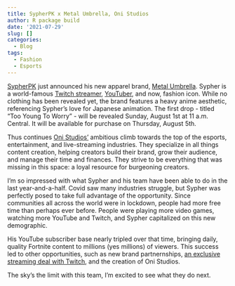 ```yaml
---
title: SypherPK x Metal Umbrella, Oni Studios
author: R package build
date: '2021-07-29'
slug: []
categories:
  - Blog
tags:
  - Fashion
  - Esports
---
```


[SypherPK](https://twitter.com/SypherPK) just announced his new apparel brand, [Metal Umbrella](https://metalumbrella.com/). Sypher is a world-famous [Twitch streamer](https://www.twitch.tv/sypherpk), [YouTuber](https://www.youtube.com/sypherpk), and now, fashion icon. While no clothing has been revealed yet, the brand features a heavy anime aesthetic, referencing Sypher's love for Japanese animation. The first drop - titled "Too Young To Worry" - will be revealed Sunday, August 1st at 11 a.m. Central. It will be available for purchase on Thursday, August 5th. 

Thus continues [Oni Studios'](https://onistudios.gg/) ambitious climb towards the top of the esports, entertainment, and live-streaming industries. They specialize in all things content creation, helping creators build their brand, grow their audience, and manage their time and finances. They strive to be everything that was missing in this space: a loyal resource for burgeoning creators. 

I'm so impressed with what Sypher and his team have been able to do in the last year-and-a-half. Covid saw many industries struggle, but Sypher was perfectly posed to take full advantage of the opportunity. Since communities all across the world were in lockdown, people had more free time than perhaps ever before. People were playing more video games, watching more YouTube and Twitch, and Sypher capitalized on this new demographic. 

His YouTube subscriber base nearly tripled over that time, bringing daily, quality Fortnite content to millions (yes millions) of viewers. This success led to other opportunities, such as new brand partnernships, [an exclusive streaming deal with Twitch](https://www.tubefilter.com/2020/11/10/sypherpk-twitch-deal-talent-incubator/), and the creation of Oni Studios.

The sky's the limit with this team, I'm excited to see what they do next. 







